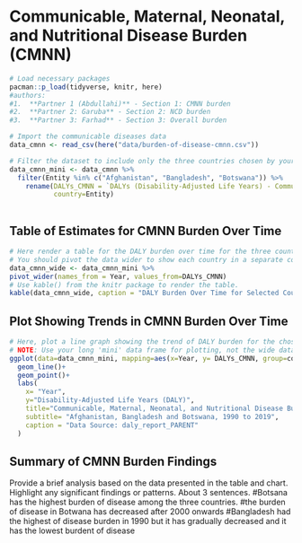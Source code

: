 
# Communicable, Maternal, Neonatal, and Nutritional Disease Burden (CMNN)

```r
# Load necessary packages
pacman::p_load(tidyverse, knitr, here)
#authors: 
#1.  **Partner 1 (Abdullahi)** - Section 1: CMNN burden
#2.  **Partner 2: Garuba** - Section 2: NCD burden
#3.  **Partner 3: Farhad** - Section 3: Overall burden

# Import the communicable diseases data
data_cmnn <- read_csv(here("data/burden-of-disease-cmnn.csv"))


```


```r
# Filter the dataset to include only the three countries chosen by your group.
data_cmnn_mini <- data_cmnn %>% 
  filter(Entity %in% c("Afghanistan", "Bangladesh", "Botswana")) %>% 
    rename(DALYs_CMNN = `DALYs (Disability-Adjusted Life Years) - Communicable, maternal, neonatal, and nutritional diseases - Sex: Both - Age: Age-standardized (Rate)`,
           country=Entity)
  
```

## Table of Estimates for CMNN Burden Over Time

```r
# Here render a table for the DALY burden over time for the three countries.
# You should pivot the data wider to show each country in a separate column.
data_cmnn_wide <- data_cmnn_mini %>% 
pivot_wider(names_from = Year, values_from=DALYs_CMNN) 
# Use kable() from the knitr package to render the table.
kable(data_cmnn_wide, caption = "DALY Burden Over Time for Selected Countries")
```

## Plot Showing Trends in CMNN Burden Over Time

```r
# Here, plot a line graph showing the trend of DALY burden for the chosen countries over time. You can use ggplot2 to create this plot. Each country's line should be a different color.
# NOTE: Use your long 'mini' data frame for plotting, not the wide data used for the table. 
ggplot(data=data_cmnn_mini, mapping=aes(x=Year, y= DALYs_CMNN, group=country, color=country, fill=country))+
  geom_line()+
  geom_point()+
  labs(
    x= "Year",
    y="Disability-Adjusted Life Years (DALY)",
    title="Communicable, Maternal, Neonatal, and Nutritional Disease Burden trend",
    subtitle= "Afghanistan, Bangladesh and Botswana, 1990 to 2019",
    caption = "Data Source: daly_report_PARENT"
  )
```

## Summary of CMNN Burden Findings

Provide a brief analysis based on the data presented in the table and chart. Highlight any significant findings or patterns. About 3 sentences.
#Botsana has the highest burden of disease among the three countries. 
#the burden of disease in Botwana has decreased after 2000 onwards 
#Bangladesh had the highest of disease burden in 1990  but it has gradually decreased and it has the lowest burdent of disease
